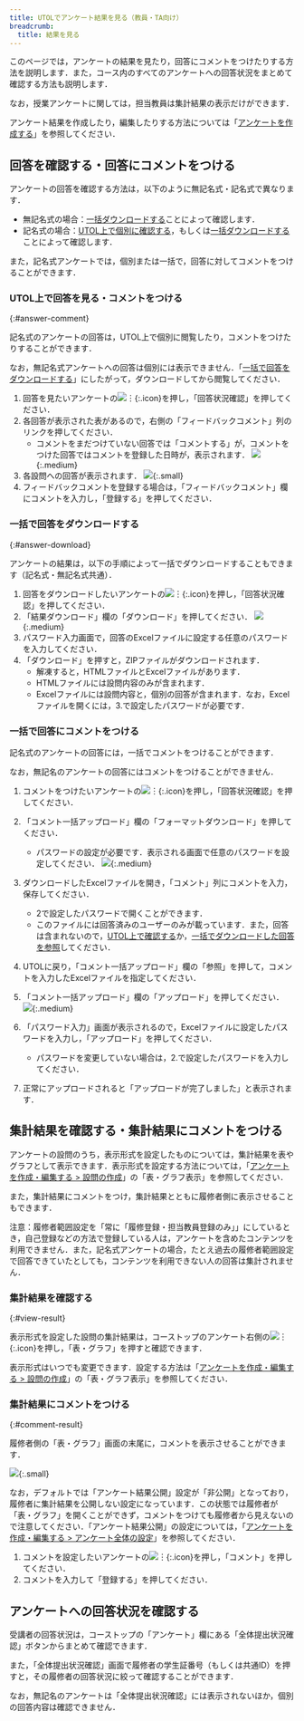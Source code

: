 ```yaml
---
title: UTOLでアンケート結果を見る（教員・TA向け）
breadcrumb:
  title: 結果を見る
---
```


このページでは，アンケートの結果を見たり，回答にコメントをつけたりする方法を説明します．また，コース内のすべてのアンケートへの回答状況をまとめて確認する方法も説明します．

なお，授業アンケートに関しては，担当教員は集計結果の表示だけができます．

アンケート結果を作成したり，編集したりする方法については「[アンケートを作成する](create/)」を参照してください．

## 回答を確認する・回答にコメントをつける

アンケートの回答を確認する方法は，以下のように無記名式・記名式で異なります．

- 無記名式の場合：[一括ダウンロードする](#answer-download)ことによって確認します．
- 記名式の場合：[UTOL上で個別に確認する](#answer-comment)，もしくは[一括ダウンロードする](#answer-download)ことによって確認します．

また，記名式アンケートでは，個別または一括で，回答に対してコメントをつけることができます．

### UTOL上で回答を見る・コメントをつける
{:#answer-comment}

記名式のアンケートの回答は，UTOL上で個別に閲覧したり，コメントをつけたりすることができます．

なお，無記名式アンケートへの回答は個別には表示できません．「[一括で回答をダウンロードする](#answer-download)」にしたがって，ダウンロードしてから閲覧してください．

1. 回答を見たいアンケートの![︙](../../_icons/control_btn_icon.png){:.icon}を押し，「回答状況確認」を押してください．
2. 各回答が表示された表があるので，右側の「フィードバックコメント」列のリンクを押してください．
   - コメントをまだつけていない回答では「コメントする」が，コメントをつけた回答ではコメントを登録した日時が，表示されます．
   ![](./open-answer.png){:.medium}
3. 各設問への回答が表示されます．
   ![](./view-answer.png){:.small}
4. フィードバックコメントを登録する場合は，「フィードバックコメント」欄にコメントを入力し，「登録する」を押してください．

### 一括で回答をダウンロードする
{:#answer-download}

アンケートの結果は，以下の手順によって一括でダウンロードすることもできます（記名式・無記名式共通）．

1. 回答をダウンロードしたいアンケートの![︙](../../_icons/control_btn_icon.png){:.icon}を押し，「回答状況確認」を押してください．
2. 「結果ダウンロード」欄の「ダウンロード」を押してください．
   ![](./download-result.png){:.medium}
3. パスワード入力画面で，回答のExcelファイルに設定する任意のパスワードを入力してください．
4. 「ダウンロード」を押すと，ZIPファイルがダウンロードされます．
   - 解凍すると，HTMLファイルとExcelファイルがあります．
   - HTMLファイルには設問内容のみが含まれます．
   - Excelファイルには設問内容と，個別の回答が含まれます．なお，Excelファイルを開くには，3.で設定したパスワードが必要です．

### 一括で回答にコメントをつける

記名式のアンケートの回答には，一括でコメントをつけることができます．

なお，無記名のアンケートの回答にはコメントをつけることができません．

1.  コメントをつけたいアンケートの![︙](../../_icons/control_btn_icon.png){:.icon}を押し，「回答状況確認」を押してください．
2.  「コメント一括アップロード」欄の「フォーマットダウンロード」を押してください．
    - パスワードの設定が必要です．表示される画面で任意のパスワードを設定してください．
   ![](./download-format.png){:.medium}

3.  ダウンロードしたExcelファイルを開き，「コメント」列にコメントを入力，保存してください．
    -   2で設定したパスワードで開くことができます．
    -   このファイルには回答済みのユーザーのみが載っています．また，回答は含まれないので，[UTOL上で確認する](#answer-comment)か，[一括でダウンロードした回答を参照](#answer-download)してください．

4.  UTOLに戻り，「コメント一括アップロード」欄の「参照」を押して，コメントを入力したExcelファイルを指定してください．

5.  「コメント一括アップロード」欄の「アップロード」を押してください．
   ![](./upload-comment.png){:.medium}

6.  「パスワード入力」画面が表示されるので，Excelファイルに設定したパスワードを入力し，「アップロード」を押してください．
    -   パスワードを変更していない場合は，2.で設定したパスワードを入力してください．

7.  正常にアップロードされると「アップロードが完了しました」と表示されます．

## 集計結果を確認する・集計結果にコメントをつける

アンケートの設問のうち，表示形式を設定したものについては，集計結果を表やグラフとして表示できます．表示形式を設定する方法については，「[アンケートを作成・編集する > 設問の作成](create/#question_settings)」の「表・グラフ表示」を参照してください．

また，集計結果にコメントをつけ，集計結果とともに履修者側に表示させることもできます．

注意：履修者範囲設定を「常に「履修登録・担当教員登録のみ」」にしているとき，自己登録などの方法で登録している人は，アンケートを含めたコンテンツを利用できません．また，記名式アンケートの場合，たとえ過去の履修者範囲設定で回答できていたとしても，コンテンツを利用できない人の回答は集計されません．

### 集計結果を確認する
{:#view-result}

表示形式を設定した設問の集計結果は，コーストップのアンケート右側の![︙](../../_icons/control_btn_icon.png){:.icon}を押し，「表・グラフ」を押すと確認できます．

表示形式はいつでも変更できます．設定する方法は「[アンケートを作成・編集する > 設問の作成](create/#question_settings)」の「表・グラフ表示」を参照してください．

### 集計結果にコメントをつける
{:#comment-result}

履修者側の「表・グラフ」画面の末尾に，コメントを表示させることができます．

![](./result-comment.png){:.small}

なお，デフォルトでは「アンケート結果公開」設定が「非公開」となっており，履修者に集計結果を公開しない設定になっています．この状態では履修者が「表・グラフ」を開くことができず，コメントをつけても履修者から見えないので注意してください．「アンケート結果公開」の設定については，「[アンケートを作成・編集する > アンケート全体の設定](create/#general_settings)」を参照してください．

1. コメントを設定したいアンケートの![︙](../../_icons/control_btn_icon.png){:.icon}を押し，「コメント」を押してください．
2. コメントを入力して「登録する」を押してください．

## アンケートへの回答状況を確認する

受講者の回答状況は，コーストップの「アンケート」欄にある「全体提出状況確認」ボタンからまとめて確認できます．

また，「全体提出状況確認」画面で履修者の学生証番号（もしくは共通ID）を押すと，その履修者の回答状況に絞って確認することができます．

なお，無記名のアンケートは「全体提出状況確認」には表示されないほか，個別の回答内容は確認できません．
